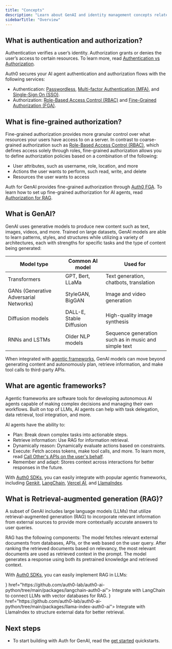 ```yaml
---
title: "Concepts"
description: "Learn about GenAI and identity management concepts related to Auth for GenAI."
sidebarTitle: "Overview"
---
```


## What is authentication and authorization?

Authentication verifies a user’s identity. Authorization grants or denies the user’s access to certain resources. To learn more, read [Authentication vs Authorization](https://auth0.com/docs/get-started/identity-fundamentals/authentication-and-authorization).

Auth0 secures your AI agent authentication and authorization flows with the following services:
- Authentication: [Passwordless](https://auth0.com/docs/authenticate/passwordless/passwordless-with-universal-login), [Multi-factor Authentication (MFA)](https://auth0.com/docs/secure/multi-factor-authentication), and [Single-Sign On (SSO)](https://auth0.com/docs/authenticate/single-sign-on).
- Authorization: [Role-Based Access Control (RBAC)](https://auth0.com/docs/manage-users/access-control/rbac) and [Fine-Grained Authorization (FGA)](https://docs.fga.dev/fga).

## What is fine-grained authorization?

Fine-grained authorization provides more granular control over what resources your users have access to on a server. In contrast to coarse-grained authorization such as [Role-Based Access Control (RBAC)](https://auth0.com/docs/manage-users/access-control/rbac), which defines access solely through roles, fine-grained authorization allows you to define authorization policies based on a combination of the following:

- User attributes, such as username, role, location, and more
- Actions the user wants to perform, such read, write, and delete
- Resources the user wants to access

Auth for GenAI provides fine-grained authorization through [Auth0 FGA](https://docs.fga.dev/). To learn how to set up fine-grained authorization for AI agents, read [Authorization for RAG](#authorization-for-rag).

## What is GenAI?

GenAI uses generative models to produce new content such as text, images, videos, and more. Trained on large datasets, GenAI models are able to learn patterns, styles, and structures while utilizing a variety of architectures, each with strengths for specific tasks and the type of content being generated:

| **Model type** | **Common AI model** | **Used for** |
|------------|-----------------|----------|
| Transformers | GPT, Bert, LLaMa | Text generation, chatbots, translation |
| GANs (Generative Adversarial Networks) | StyleGAN, BigGAN | Image and video generation |
| Diffusion models | DALL-E, Stable Diffusion | High-quality image synthesis |
| RNNs and LSTMs | Older NLP models | Sequence generation such as in music and simple text |

When integrated with [agentic frameworks](#what-are-agentic-frameworks), GenAI models can move beyond generating content and autonomously plan, retrieve information, and make tool calls to third-party APIs.

## What are agentic frameworks?

Agentic frameworks are software tools for developing autonomous AI agents capable of making complex decisions and managing their own workflows. Built on top of LLMs, AI agents can help with task delegation, data retrieval, tool integration, and more.

AI agents have the ability to:
- Plan: Break down complex tasks into actionable steps.
- Retrieve information: Use RAG for information retrieval.
- Dynamically reason: Dynamically evaluate actions based on constraints.
- Execute: Fetch access tokens, make tool calls, and more. To learn more, read [Call Other's APIs on the user's behalf](/call-others-apis-on-users-behalf).
- Remember and adapt: Stores context across interactions for better responses in the future.

With [Auth0 SDKs](/sdks), you can easily integrate with popular agentic frameworks, including [Genkit](https://firebase.google.com/docs/genkit), [LangChain](https://www.langchain.com/), [Vercel AI](https://sdk.vercel./introduction), and [LlamaIndex](https://www.llamaindex.ai/).

## What is Retrieval-augmented generation (RAG)?

A subset of GenAI includes large language models (LLMs) that utilize retrieval-augmented generation (RAG) to incorporate relevant information from external sources to provide more contextually accurate answers to user queries.

RAG has the following components:
<Columns cols={3}>
<Card title="Retrieval" icon="square-1" iconType="solid" >
  The model fetches relevant external documents from databases, APIs, or the web based on the user query.
</Card>
<Card title="Augmentation" icon="square-2" iconType="solid" >
  After ranking the retrieved documents based on relevancy, the most relevant documents are used as retrieved context in the prompt.
</Card>
<Card title="Generation" icon="square-3" iconType="solid" >
  The model generates a response using both its pretrained knowledge and retrieved context.
</Card>
</Columns>

With [Auth0 SDKs](/sdks), you can easily implement RAG in LLMs:

<Columns cols={2}>
<Card title="Auth0 AI with LangChain" icon={<img src="https://mintlify-assets.b-cdn.net/auth0/langchain.svg" alt="LangChain" />}  href="https://github.com/auth0-lab/auth0-ai-python/tree/main/packages/langchain-auth0-ai">
  Integrate with LangChain to connect LLMs with vector databases for RAG.
</Card>
<Card title="Auth0 AI with LlamaIndex" icon={<img src="https://mintlify-assets.b-cdn.net/auth0/llamadex.svg" alt="LlamaIndex" />}  href="https://github.com/auth0-lab/auth0-ai-python/tree/main/packages/llama-index-auth0-ai">
  Integrate with LlamaIndex to structure external data for better retrieval.
</Card>
</Columns>

## Next steps

- To start building with Auth for GenAI, read the [get started](/get-started) quickstarts.
